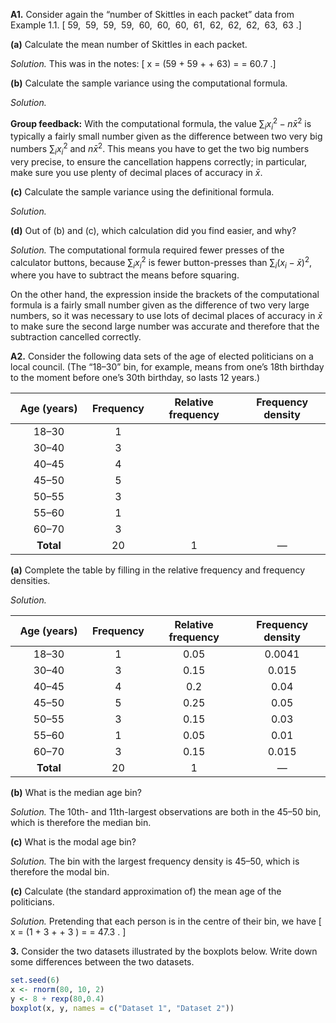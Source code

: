 ::::: {.myq}
**A1.** Consider again the "number of Skittles in each packet" data from Example 1.1.
\[ 59, \ 59, \ 59, \ 59, \ 60, \ 60, \ 60, \ 61, \ 62, \ 62, \ 62, \ 63, \ 63 .\]

:::: {.subq}
**(a)** Calculate the mean number of Skittles in each packet.

::: {.myanswers data-latex=""}
*Solution.*
This was in the notes:
\[ \bar x = \frac{1}{13} (59 + 59 + \cdots + 63) =  \frac{789}{13} = 60.7 .\]
:::
::::

:::: {.subq}
**(b)** Calculate the sample variance using the computational formula.

::: {.myanswers data-latex=""}
*Solution.*
\begin{align*}
  s_x^2 &= \frac{1}{13 - 1} \left( (59^2 + 59^2 + \cdots + 63^2) - 13 \times 60.6923^2)\right) \\
        &= \frac{1}{12} (47915 - 47886.2) \\
        &= 2.40
\end{align*}

**Group feedback:** With the computational formula, the value $\sum_i x_i^2 - n \bar{x}^2$ is typically a fairly small number given as the difference between two very big numbers $\sum_i x_i^2$ and $n \bar x^2$. This means you have to get the two big numbers very precise, to ensure the cancellation happens correctly; in particular, make sure you use plenty of decimal places of accuracy in $\bar x$.
:::
::::

:::: {.subq}
**(c)** Calculate the sample variance using the definitional formula.

::: {.myanswers data-latex=""}
*Solution.*
\begin{align*}
  s_x^2 &= \frac{1}{13 - 1} \left( (59 - 60.7)^2 + (59 - 60.7)^2 + \cdots + (63 - 60.7)^2 \right) \\
        &= \frac{1}{12} (2.86 + 2.86 + \cdots + 5.33) \\
        &= \frac{1}{12} \times 28.77 \\
        &= 2.40
\end{align*}
:::
::::

:::: {.subq}
**(d)** Out of (b) and (c), which calculation did you find easier, and why?

::: {.myanswers data-latex=""}
*Solution.*
The computational formula required fewer presses of the calculator buttons, because $\sum_i x_i^2$ is fewer button-presses than $\sum_i (x_i - \bar x)^2$, where you have to subtract the means before squaring.

On the other hand, the expression inside the brackets of the computational formula is a fairly small number given as the difference of two very large numbers, so it was necessary to use lots of decimal places of accuracy in $\bar x$ to make sure the second large number was accurate and therefore that the subtraction cancelled correctly.
:::
::::
:::::

::::: {.myq}
**A2.** Consider the following data sets of the age of elected politicians on a local council. (The "18--30" bin, for example, means from one's 18th birthday to the moment before one's 30th birthday, so lasts 12 years.)

|   Age (years)    | Frequency | Relative frequency | Frequency density |
|:---------------:|:---------:|:------------------:|:-----------------:|
|   18--30   |     1     |            |             |
|   30--40   |     3     |             |             |
|   40--45   |     4    |              |            |
|   45--50   |     5    |             |              |
|   50--55   |     3    |              |              |
|   55--60   |     1     |              |               |
|   60--70   |     3     |              |              |
|    **Total**    |    20    |          1         |      ---             |

:::: {.subq}
**(a)** Complete the table by filling in the relative frequency and frequency densities.

::: {.myanswers data-latex=""}
*Solution.*

|   Age (years)    | Frequency | Relative frequency | Frequency density |
|:---------------:|:---------:|:------------------:|:-----------------:|
|   18--30   |     1     |    0.05    |     0.0041        |
|   30--40   |     3     |  0.15     |       0.015      |
|   40--45   |     4    |   0.2     |       0.04     |
|   45--50   |     5    |   0.25      |    0.05      |
|   50--55   |     3    |   0.15     |        0.03      |
|   55--60   |     1     |    0.05    |       0.01        |
|   60--70   |     3     |    0.15    |       0.015       |
|    **Total**    |    20    |          1         |      ---             |

:::
::::
:::: {.subq}
**(b)** What is the median age bin?

::: {.myanswers data-latex=""}
*Solution.* The 10th- and 11th-largest observations are both in the 45--50 bin, which is therefore the median bin.
:::
::::

:::: {.subq}
**(c)** What is the modal age bin?

::: {.myanswers data-latex=""}
*Solution.* The bin with the largest frequency density is 45--50, which is therefore the modal bin.
:::
::::

:::: {.subq}
**(c)** Calculate (the standard approximation of) the mean age of the politicians.

::: {.myanswers data-latex=""}
*Solution.*
Pretending that each person is in the centre of their bin, we have
\[ \bar x = \frac{1}{20} (1\times24 + 3\times 35 + \cdots + 3 \times 65) = \frac{946.5}{20} = 47.3 . \] 
:::
::::
:::::

:::: {.myq}
**3.** Consider the two datasets illustrated by the boxplots below. Write down some differences between the two datasets.

```r
set.seed(6)
x <- rnorm(80, 10, 2)
y <- 8 + rexp(80,0.4)
boxplot(x, y, names = c("Dataset 1", "Dataset 2"))
```
::::


